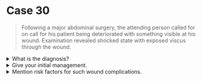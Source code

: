 # Case 30

> Following a major abdominal surgery, the attending person called for on call for his patient being deteriorated with something visible at his wound. Examination revealed shocked state with exposed viscus through the wound.

<details>
<summary>What is the diagnosis?</summary>

Burst abdomen

</details>

<details>
<summary>Give your initial management.</summary>

- Alert surgical team
- Cover the wound with sterile towel

</details>

<details>
<summary>Mention risk factors for such wound complications.</summary>

- Infection
- DM
- Jaundice
- Chronic cough
- Obestiy

</details>
